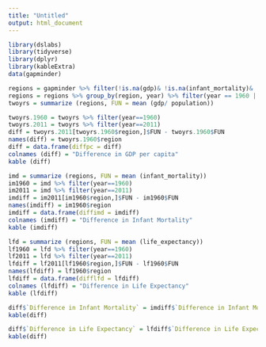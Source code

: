 ---
title: "Untitled"
output: html_document
---

```{r}
library(dslabs)
library(tidyverse)
library(dplyr)
library(kableExtra)
data(gapminder)

regions = gapminder %>% filter(!is.na(gdp)& !is.na(infant_mortality)& !is.na(life_expectancy)) %>% group_by(region)
regions = regions %>% group_by(region, year) %>% filter(year == 1960 | year == 2011)
twoyrs = summarize (regions, FUN = mean (gdp/ population))

twoyrs.1960 = twoyrs %>% filter(year==1960)
twoyrs.2011 = twoyrs %>% filter(year==2011)
diff = twoyrs.2011[twoyrs.1960$region,]$FUN - twoyrs.1960$FUN 
names(diff) = twoyrs.1960$region
diff = data.frame(diffpc = diff)
colnames (diff) = "Difference in GDP per capita"
kable (diff)

imd = summarize (regions, FUN = mean (infant_mortality))
im1960 = imd %>% filter(year==1960)
im2011 = imd %>% filter(year==2011)
imdiff = im2011[im1960$region,]$FUN - im1960$FUN 
names(imdiff) = im1960$region
imdiff = data.frame(diffimd = imdiff)
colnames (imdiff) = "Difference in Infant Mortality"
kable (imdiff)

lfd = summarize (regions, FUN = mean (life_expectancy))
lf1960 = lfd %>% filter(year==1960)
lf2011 = lfd %>% filter(year==2011)
lfdiff = lf2011[lf1960$region,]$FUN - lf1960$FUN 
names(lfdiff) = lf1960$region
lfdiff = data.frame(difflfd = lfdiff)
colnames (lfdiff) = "Difference in Life Expectancy"
kable (lfdiff)

diff$`Difference in Infant Mortality` = imdiff$`Difference in Infant Mortality`
kable(diff)

diff$`Difference in Life Expectancy` = lfdiff$`Difference in Life Expectancy`
kable(diff)
```

